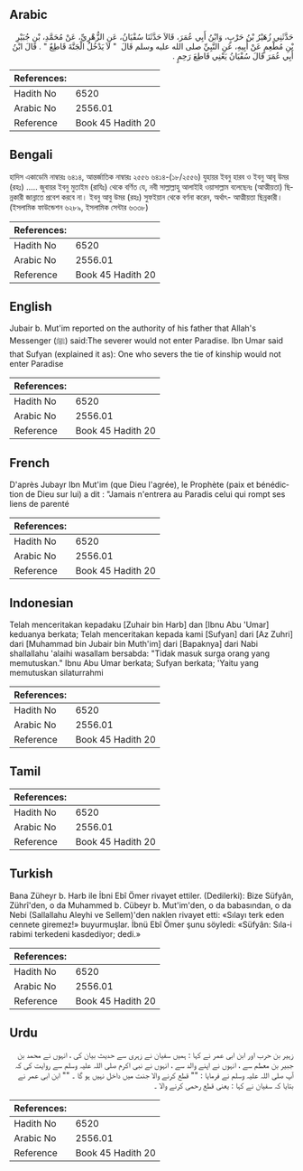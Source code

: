 ## Arabic


<div dir="rtl" lang="ar" style={{fontSize:'larger',backgroundColor:'#f8f9fa',padding:20}}>
حَدَّثَنِي زُهَيْرُ بْنُ حَرْبٍ، وَابْنُ أَبِي عُمَرَ، قَالاَ حَدَّثَنَا سُفْيَانُ، عَنِ الزُّهْرِيِّ، عَنْ مُحَمَّدِ، بْنِ جُبَيْرِ بْنِ مُطْعِمٍ عَنْ أَبِيهِ، عَنِ النَّبِيِّ صلى الله عليه وسلم قَالَ ‏ "‏ لاَ يَدْخُلُ الْجَنَّةَ قَاطِعٌ ‏"‏ ‏.‏ قَالَ ابْنُ أَبِي عُمَرَ قَالَ سُفْيَانُ يَعْنِي قَاطِعَ رَحِمٍ ‏.‏
</div>
<div style={{backgroundColor:'#f8f9fa',padding:20, marginBottom: 10}}><table> <thead> <tr> <th>References:</th> <th></th> </tr> </thead> <tbody><tr><td>Hadith No</td><td>6520</td></tr><tr><td>Arabic No</td><td>2556.01</td></tr><tr><td>Reference</td><td>Book 45 Hadith 20</td></tr></tbody></table></div>

## Bengali


<div dir="ltr" lang="bn" style={{fontSize:'larger',backgroundColor:'#f8f9fa',padding:20}}>
হাদিস একাডেমি নাম্বারঃ ৬৪১৪, আন্তর্জাতিক নাম্বারঃ ২৫৫৬ ৬৪১৪-(১৮/২৫৫৬) যুহায়র ইবনু হারব ও ইবনু আবূ উমর (রহঃ) ..... জুবায়র ইবনু মুতাইম (রাযিঃ) থেকে বর্ণিত যে, নবী সাল্লাল্লাহু আলাইহি ওয়াসাল্লাম বলেছেনঃ (আত্মীয়তা) ছিন্নকারী জান্নাতে প্রবেশ করবে না। ইবনু আবু উমর (রহঃ) সুফইয়ান থেকে বর্ণনা করেন, অর্থাৎ- আত্মীয়তা ছিন্নকারী। (ইসলামিক ফাউন্ডেশন ৬২৮৯, ইসলামিক সেন্টার ৬৩৩৮)
</div>
<div style={{backgroundColor:'#f8f9fa',padding:20, marginBottom: 10}}><table> <thead> <tr> <th>References:</th> <th></th> </tr> </thead> <tbody><tr><td>Hadith No</td><td>6520</td></tr><tr><td>Arabic No</td><td>2556.01</td></tr><tr><td>Reference</td><td>Book 45 Hadith 20</td></tr></tbody></table></div>

## English


<div dir="ltr" lang="en" style={{fontSize:'larger',backgroundColor:'#f8f9fa',padding:20}}>
Jubair b. Mut'im reported on the authority of his father that Allah's Messenger (ﷺ) said:The severer would not enter Paradise. Ibn Umar said that Sufyan (explained it as): One who severs the tie of kinship would not enter Paradise
</div>
<div style={{backgroundColor:'#f8f9fa',padding:20, marginBottom: 10}}><table> <thead> <tr> <th>References:</th> <th></th> </tr> </thead> <tbody><tr><td>Hadith No</td><td>6520</td></tr><tr><td>Arabic No</td><td>2556.01</td></tr><tr><td>Reference</td><td>Book 45 Hadith 20</td></tr></tbody></table></div>

## French


<div dir="ltr" lang="fr" style={{fontSize:'larger',backgroundColor:'#f8f9fa',padding:20}}>
D'après Jubayr Ibn Mut'im (que Dieu l'agrée), le Prophète (paix et bénédiction de Dieu sur lui) a dit : "Jamais n'entrera au Paradis celui qui rompt ses liens de parenté
</div>
<div style={{backgroundColor:'#f8f9fa',padding:20, marginBottom: 10}}><table> <thead> <tr> <th>References:</th> <th></th> </tr> </thead> <tbody><tr><td>Hadith No</td><td>6520</td></tr><tr><td>Arabic No</td><td>2556.01</td></tr><tr><td>Reference</td><td>Book 45 Hadith 20</td></tr></tbody></table></div>

## Indonesian


<div dir="ltr" lang="id" style={{fontSize:'larger',backgroundColor:'#f8f9fa',padding:20}}>
Telah menceritakan kepadaku [Zuhair bin Harb] dan [Ibnu Abu 'Umar] keduanya berkata; Telah menceritakan kepada kami [Sufyan] dari [Az Zuhri] dari [Muhammad bin Jubair bin Muth'im] dari [Bapaknya] dari Nabi shallallahu 'alaihi wasallam bersabda: "Tidak masuk surga orang yang memutuskan." Ibnu Abu Umar berkata; Sufyan berkata; 'Yaitu yang memutuskan silaturrahmi
</div>
<div style={{backgroundColor:'#f8f9fa',padding:20, marginBottom: 10}}><table> <thead> <tr> <th>References:</th> <th></th> </tr> </thead> <tbody><tr><td>Hadith No</td><td>6520</td></tr><tr><td>Arabic No</td><td>2556.01</td></tr><tr><td>Reference</td><td>Book 45 Hadith 20</td></tr></tbody></table></div>

## Tamil


<div dir="ltr" lang="ta" style={{fontSize:'larger',backgroundColor:'#f8f9fa',padding:20}}>

</div>
<div style={{backgroundColor:'#f8f9fa',padding:20, marginBottom: 10}}><table> <thead> <tr> <th>References:</th> <th></th> </tr> </thead> <tbody><tr><td>Hadith No</td><td>6520</td></tr><tr><td>Arabic No</td><td>2556.01</td></tr><tr><td>Reference</td><td>Book 45 Hadith 20</td></tr></tbody></table></div>

## Turkish


<div dir="ltr" lang="tr" style={{fontSize:'larger',backgroundColor:'#f8f9fa',padding:20}}>
Bana Züheyr b. Harb ile İbni Ebî Ömer rivayet ettiler. (Dedilerki): Bize Süfyân, Zührî'den, o da Muhammed b. Cübeyr b. Mut'im'den, o da babasından, o da Nebi (Sallallahu Aleyhi ve Sellem)'den naklen rivayet etti: «Sılayı terk eden cennete giremez!» buyurmuşlar. İbnü Ebî Ömer şunu söyledi: «Süfyân: Sıla-i rabimi terkedeni kasdediyor; dedi.»
</div>
<div style={{backgroundColor:'#f8f9fa',padding:20, marginBottom: 10}}><table> <thead> <tr> <th>References:</th> <th></th> </tr> </thead> <tbody><tr><td>Hadith No</td><td>6520</td></tr><tr><td>Arabic No</td><td>2556.01</td></tr><tr><td>Reference</td><td>Book 45 Hadith 20</td></tr></tbody></table></div>

## Urdu


<div dir="rtl" lang="ur" style={{fontSize:'larger',backgroundColor:'#f8f9fa',padding:20}}>
زہیر بن حرب اور ابن ابی عمر نے کہا : ہمیں سفیان نے زہری سے حدیث بیان کی ، انہوں نے محمد بن جبیر بن معطم سے ، انہوں نے اپنے والد سے ، انہوں نے نبی اکرم صلی اللہ علیہ وسلم سے روایت کی کہ آپ صلی اللہ علیہ وسلم نے فرمایا : "" قطع کرنے والا جنت میں داخل نہیں ہو گا ۔ "" ابن ابی عمر نے بتایا کہ سفیان نے کہا : یعنی قطع رحمی کرنے والا ۔
</div>
<div style={{backgroundColor:'#f8f9fa',padding:20, marginBottom: 10}}><table> <thead> <tr> <th>References:</th> <th></th> </tr> </thead> <tbody><tr><td>Hadith No</td><td>6520</td></tr><tr><td>Arabic No</td><td>2556.01</td></tr><tr><td>Reference</td><td>Book 45 Hadith 20</td></tr></tbody></table></div>